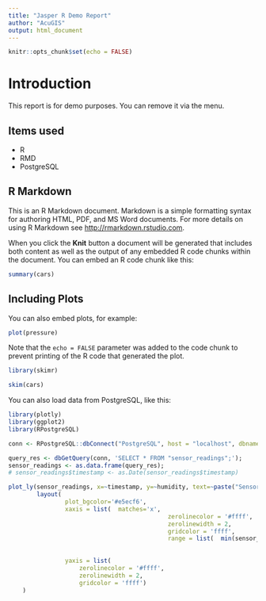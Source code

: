 ```yaml
---
title: "Jasper R Demo Report"
author: "AcuGIS"
output: html_document
---
```


```r
knitr::opts_chunk$set(echo = FALSE)
```
# Introduction

This report is for demo purposes. You can remove it via the menu.

## Items used

- R
- RMD
- PostgreSQL

## R Markdown

This is an R Markdown document. Markdown is a simple formatting syntax for authoring HTML, PDF, and MS Word documents. For more details on using R Markdown see <http://rmarkdown.rstudio.com>.

When you click the **Knit** button a document will be generated that includes both content as well as the output of any embedded R code chunks within the document. You can embed an R code chunk like this:

```r
summary(cars)
```

## Including Plots

You can also embed plots, for example:

```r
plot(pressure)
```


Note that the `echo = FALSE` parameter was added to the code chunk to prevent printing of the R code that generated the plot.


```r
library(skimr)

skim(cars)
```

You can also load data from PostgreSQL, like this:

```r
library(plotly)
library(ggplot2)
library(RPostgreSQL)

conn <- RPostgreSQL::dbConnect("PostgreSQL", host = "localhost", dbname = "r_examples", user = "admin1", password = "e1rkWWZc3J")

query_res <- dbGetQuery(conn, 'SELECT * FROM "sensor_readings";');
sensor_readings <- as.data.frame(query_res);
# sensor_readings$timestamp <- as.Date(sensor_readings$timestamp)

plot_ly(sensor_readings, x=~timestamp, y=~humidity, text=~paste("Sensor: ", sensor_name), mode="markers", color=~humidity, size=~humidity) %>%
		layout(
				plot_bgcolor='#e5ecf6',
				xaxis = list(  matches='x',
											 zerolinecolor = '#ffff',
											 zerolinewidth = 2,
											 gridcolor = 'ffff',
											 range = list(	min(sensor_readings$timestamp),
											 								max(sensor_readings$timestamp))
																		),
				yaxis = list(
					zerolinecolor = '#ffff',
					zerolinewidth = 2,
					gridcolor = 'ffff')
	)
```